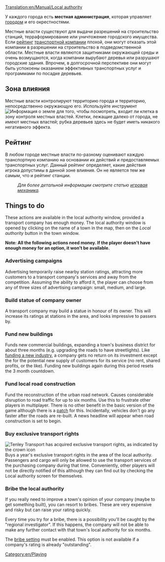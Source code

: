 [[Translation:en/Manual/Local authority]]
{{ru/Перевод|Local_authority|1}}

У каждого города есть '''местная администрация''', которая управляет [[ru/Manual/Город|городом]] и его окрестностями.

Местные власти существуют для выдачи разрешений на строительство станций, терраформирование или уничтожение городского имущества. Если [[ru/Manual/Игровая механика#Отношение в городе|рейтинг]] [[ru/Manual/Транспортная компания|транспортной компании]] плохой, они могут отказать этой компании в разрешении на строительство в подведомственной области. Местные власти являются защитниками окружающей среды и очень возмущаются, когда компании вырубают деревья или разрушают городские здания. Впрочем, в долгосрочной перспективе они могут быть успокоены оказанием эффективных транспортных услуг и программами по посадке деревьев.


==Зона влияния==
Местные власти контролируют территорию города и территорию, непосредственно окружающую его. Используйте инструмент [[File:en/manual html 51cda05b.png|Информация о земле]] для того, чтобы посмотреть, входит ли клетка в зону контроля местных властей. Клетки, лежащие далеко от города, не имеют местных властей; рубка деревьев здесь не будет иметь никакого негативного эффекта.

==Рейтинг==
В любом городе местные власти по-разному оценивают каждую транспортную компанию на основании их действий и предоставляемых транспортных услуг. Данный рейтинг определяет, какие действия игрока допустимы в данной зоне влияния. Он не является тем же самым, что и рейтинг станции.
:''Для более детальной информации смотрите статью [[ru/Manual/Игровая механика#Отношение в городе|игровая механика]].''

==Things to do==
These actions are available in the local authority window, provided a transport company has enough money. The local authority window is opened by clicking on the name of a town in the map, then on the ''Local authority'' button in the town window.

'''Note:  All the following actions need money.  If the player doesn't have enough money for an option, it won't be available.'''

===Advertising campaigns===
Advertising temporarily raise nearby station ratings, attracting more customers to a transport company's services and away from the competition. Assuming the ability to afford it, the player can choose from any of three sizes of advertising campaign: small, medium, and large.

===Build statue of company owner===
A transport company may build a statue in honour of its owner. This will increase its ratings at stations in the area, and looks impressive to passers by.

===Fund new buildings===
Funds new commercial buildings, expanding a town's business district for about three months (e.g. upgrading the roads to have streetlights). Like [[en/Manual/Base Set/Economy/Industries#Prospecting_New_Industries|funding a new industry]], a company gets no return on its investment except the for the potential new supply of customers for its service (no rent, shared profits, or the like). Funding new buildings again during this period resets the 3 month countdown.

===Fund local road construction===
Fund the reconstruction of the urban road network. Causes considerable disruption to road traffic for up to six months. Use this to frustrate other players in multiplayer. There is no other benefit in the basic version of the game although there is a [[en/Archive/Manual/Settings/Remove absurd road-elements during the road construction|patch]] for this. Incidentally, vehicles don't go any faster after the roads are re-built. A news headline will appear when road construction is set to begin.

===Buy exclusive transport rights===
[[File:en/Exclusive transport rights.png|frame|right|Tenley Transport has acquired exclusive transport rights, as indicated by the crown icon]]
Buys a year's exclusive transport rights in the area of the local authority. Passengers and cargo will only be allowed to use the transport services of the purchasing company during that time.  Conveniently, other players will not be directly notified of this although they can find out by checking the Local authority screen for themselves.

===Bribe the local authority===
If you really need to improve a town's opinion of your company (maybe to get something built), you can resort to bribes.  These are very expensive and risky but can raise your rating quickly. 

Every time you try for a bribe, there is a possibility you'll be caught by the "regional investigator". If this happens, the company will not be able to make any further contact with that town's local authority for six months. 

The [[en/Bribe|bribe setting]] must be enabled. This option is not available if a company's rating is already "outstanding".

[[Category:en/Playing]]